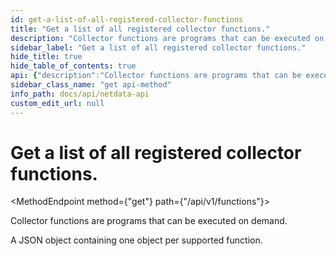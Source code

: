 ```yaml
---
id: get-a-list-of-all-registered-collector-functions
title: "Get a list of all registered collector functions."
description: "Collector functions are programs that can be executed on demand."
sidebar_label: "Get a list of all registered collector functions."
hide_title: true
hide_table_of_contents: true
api: {"description":"Collector functions are programs that can be executed on demand.","responses":{"200":{"description":"A JSON object containing one object per supported function."}},"method":"get","path":"/api/v1/functions","servers":[{"url":"https://registry.my-netdata.io"},{"url":"http://registry.my-netdata.io"},{"url":"http://localhost:19999"}],"info":{"title":"Netdata API","description":"Real-time performance and health monitoring.","version":"1.38"},"postman":{"name":"Get a list of all registered collector functions.","description":{"content":"Collector functions are programs that can be executed on demand.","type":"text/plain"},"url":{"path":["api","v1","functions"],"host":["{{baseUrl}}"],"query":[],"variable":[]},"method":"GET"}}
sidebar_class_name: "get api-method"
info_path: docs/api/netdata-api
custom_edit_url: null
---
```



<h1 className={"openapi__heading"}>Get a list of all registered collector functions.</h1>

<MethodEndpoint method={"get"} path={"/api/v1/functions"}></MethodEndpoint>



Collector functions are programs that can be executed on demand.

<div><div><ApiTabs><TabItem label={"200"} value={"200"}><div>

A JSON object containing one object per supported function.

</div><div></div></TabItem></ApiTabs></div></div>
      